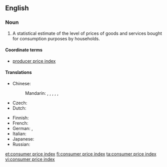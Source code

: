 ==English==
{{wikipedia}}

===Noun===
{{en-noun|head=[[consumer]] [[price]] [[index]]|-}}

# {{context|economics|lang=en}} A statistical estimate of the level of prices of goods and services bought for consumption purposes by households.

====Coordinate terms====
* {{sense|statistical estimate}} [[producer price index]]

====Translations====
{{trans-top|statistical estimate of the level of prices}}
* Chinese:
*: Mandarin: {{t|cmn|消費者物價指數|sc=Hani}}, {{t|cmn|消费者物价指数|tr=xiāofèizhě wùjià zhǐshù|sc=Hani}}, {{t+|cmn|消費價格指數|sc=Hani}}, {{t|cmn|消费价格指数|tr=xiāofèi jiàgé zhǐshù|sc=Hani}}, {{t+|cmn|居民消費價格指數|sc=Hani}}, {{t+|cmn|居民消费价格指数|tr=jūmín xiāofèi jiàgé zhǐshù|sc=Hani}}
* Czech: {{t|cs|index spotřebitelských cen|m}}
* Dutch: {{t+|nl|consumentenprijsindex|m}}
{{trans-mid}}
* Finnish: {{t|fi|kuluttajahintaindeksi}}
* French: {{t|fr|indice des prix à la consommation|m}}
* German: {{t|de|Lebenshaltungskostenindex|m}},  {{t|de|Verbraucherpreisindex|m}}
* Italian: {{t|it|indice prezzi al consumo}}
* Japanese: {{t|ja|消費者物価指数|tr=しょうひしゃぶっかしすう, shōhisha bukka shisū}}
* Russian: {{t|ru|индекс потребительских цен|m|tr=índeks potrebítel'skix cen}}
{{trans-bottom}}

[[et:consumer price index]]
[[fi:consumer price index]]
[[ta:consumer price index]]
[[vi:consumer price index]]